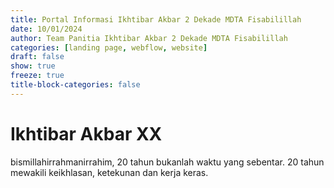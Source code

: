 ```yaml
---
title: Portal Informasi Ikhtibar Akbar 2 Dekade MDTA Fisabilillah
date: 10/01/2024
author: Team Panitia Ikhtibar Akbar 2 Dekade MDTA Fisabilillah
categories: [landing page, webflow, website]
draft: false
show: true
freeze: true
title-block-categories: false
---
```


# Ikhtibar Akbar XX
bismillahirrahmanirrahim, 20 tahun bukanlah waktu yang sebentar. 20 tahun mewakili keikhlasan, ketekunan dan kerja keras. 
